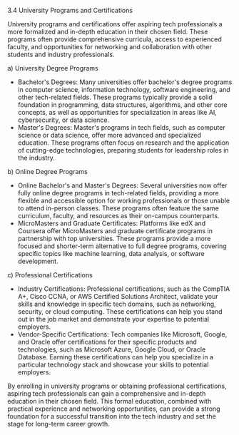 3.4 University Programs and Certifications

University programs and certifications offer aspiring tech professionals a more formalized and in-depth education in their chosen field. These programs often provide comprehensive curricula, access to experienced faculty, and opportunities for networking and collaboration with other students and industry professionals.

a) University Degree Programs

- Bachelor's Degrees: Many universities offer bachelor's degree programs in computer science, information technology, software engineering, and other tech-related fields. These programs typically provide a solid foundation in programming, data structures, algorithms, and other core concepts, as well as opportunities for specialization in areas like AI, cybersecurity, or data science.
- Master's Degrees: Master's programs in tech fields, such as computer science or data science, offer more advanced and specialized education. These programs often focus on research and the application of cutting-edge technologies, preparing students for leadership roles in the industry.

b) Online Degree Programs

- Online Bachelor's and Master's Degrees: Several universities now offer fully online degree programs in tech-related fields, providing a more flexible and accessible option for working professionals or those unable to attend in-person classes. These programs often feature the same curriculum, faculty, and resources as their on-campus counterparts.
- MicroMasters and Graduate Certificates: Platforms like edX and Coursera offer MicroMasters and graduate certificate programs in partnership with top universities. These programs provide a more focused and shorter-term alternative to full degree programs, covering specific topics like machine learning, data analysis, or software development.

c) Professional Certifications

- Industry Certifications: Professional certifications, such as the CompTIA A+, Cisco CCNA, or AWS Certified Solutions Architect, validate your skills and knowledge in specific tech domains, such as networking, security, or cloud computing. These certifications can help you stand out in the job market and demonstrate your expertise to potential employers.
- Vendor-Specific Certifications: Tech companies like Microsoft, Google, and Oracle offer certifications for their specific products and technologies, such as Microsoft Azure, Google Cloud, or Oracle Database. Earning these certifications can help you specialize in a particular technology stack and showcase your skills to potential employers.

By enrolling in university programs or obtaining professional certifications, aspiring tech professionals can gain a comprehensive and in-depth education in their chosen field. This formal education, combined with practical experience and networking opportunities, can provide a strong foundation for a successful transition into the tech industry and set the stage for long-term career growth.
